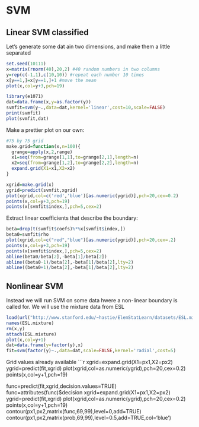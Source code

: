 SVM
===

Linear SVM classified
---------------------
Let's generate some dat ain two dimensions, and make them a little separated

```{r,warning=FALSE}
set.seed(10111)
x=matrix(rnorm(40),20,2) #40 random numbers in two columns
y=rep(c(-1,1),c(10,10)) #repeat each number 10 times
x[y==1,]=x[y==1,]+1 #move the mean
plot(x,col=y+3,pch=19)

library(e1071)
dat=data.frame(x,y=as.factor(y))
svmfit=svm(y~.,data=dat,kernel='linear',cost=10,scale=FALSE)
print(svmfit)
plot(svmfit,dat)
```

Make a prettier plot on our own: 
```{r}
#75 by 75 grid
make.grid=function(x,n=100){
  grange=apply(x,2,range)
  x1=seq(from=grange[1,1],to=grange[2,1],length=n)
  x2=seq(from=grange[1,2],to=grange[2,2],length=n)
  expand.grid(X1=x1,X2=x2)
}

xgrid=make.grid(x)
ygrid=predict(svmfit,xgrid)
plot(xgrid,col=c('red','blue')[as.numeric(ygrid)],pch=20,cex=0.2)
points(x,col=y+3,pch=19)
points(x[svmfit$index,],pch=5,cex=2)
```


Extract linear coefficients that describe the boundary:
```{r}
beta=drop(t(svmfit$coefs)%*%x[svmfit$index,])
beta0=svmfit$rho
plot(xgrid,col=c("red","blue")[as.numeric(ygrid)],pch=20,cex=.2)
points(x,col=y+3,pch=19)
points(x[svmfit$index,],pch=5,cex=2)
abline(beta0/beta[2],-beta[1]/beta[2])
abline((beta0-1)/beta[2],-beta[1]/beta[2],lty=2)
abline((beta0+1)/beta[2],-beta[1]/beta[2],lty=2)
```

Nonlinear SVM
-------------
Instead we will run SVM on some data hwere a non-linear boundary is called for. We will use the mixture data from ESL

```{r}
load(url("http://www.stanford.edu/~hastie/ElemStatLearn/datasets/ESL.mixture.rda"))
names(ESL.mixture)
rm(x,y)
attach(ESL.mixture)
plot(x,col=y+1)
dat=data.frame(y=factor(y),x)
fit=svm(factor(y)~.,data=dat,scale=FALSE,kernel='radial',cost=5)
```

Grid values already available
```{r}
xgrid=expand.grid(X1=px1,X2=px2)
ygrid=predict(fit,xgrid)
plot(xgrid,col=as.numeric(ygrid),pch=20,cex=0.2)
points(x,col=y+1,pch=19)

func=predict(fit,xgrid,decision.values=TRUE)
func=attributes(func)$decision
xgrid=expand.grid(X1=px1,X2=px2)
ygrid=predict(fit,xgrid)
plot(xgrid,col=as.numeric(ygrid),pch=20,cex=0.2)
points(x,col=y+1,pch=19)
contour(px1,px2,matrix(func,69,99),level=0,add=TRUE)
contour(px1,px2,matrix(prob,69,99),level=0.5,add=TRUE,col='blue')

